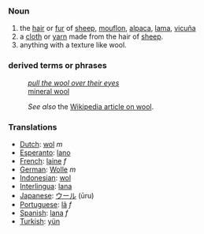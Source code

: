===Noun===
#the [[hair]] or [[fur]] of [[sheep]], [[mouflon]], [[alpaca]], [[lama]], [[vicuña]]
#a [[cloth]] or [[yarn]] made from the hair of [[sheep]].
#anything with a texture like wool.
===derived terms or phrases===
:''[[pull the wool over their eyes]]''
:[[mineral wool]]

:''See also'' the [[w:wool|Wikipedia article on wool]].

=== Translations ===
*[[Dutch]]: [[wol]] ''m''
*[[Esperanto]]: [[lano]]
*[[French]]: [[laine]] ''f''
*[[German]]: [[Wolle]] ''m''
*[[Indonesian]]: [[wol]]
*[[Interlingua]]: [[lana]]
*[[Japanese]]: [[ウール]] (ūru)
*[[Portuguese]]: [[lã]] ''f''
*[[Spanish]]: [[lana]] ''f''
*[[Turkish]]: [[yün]]